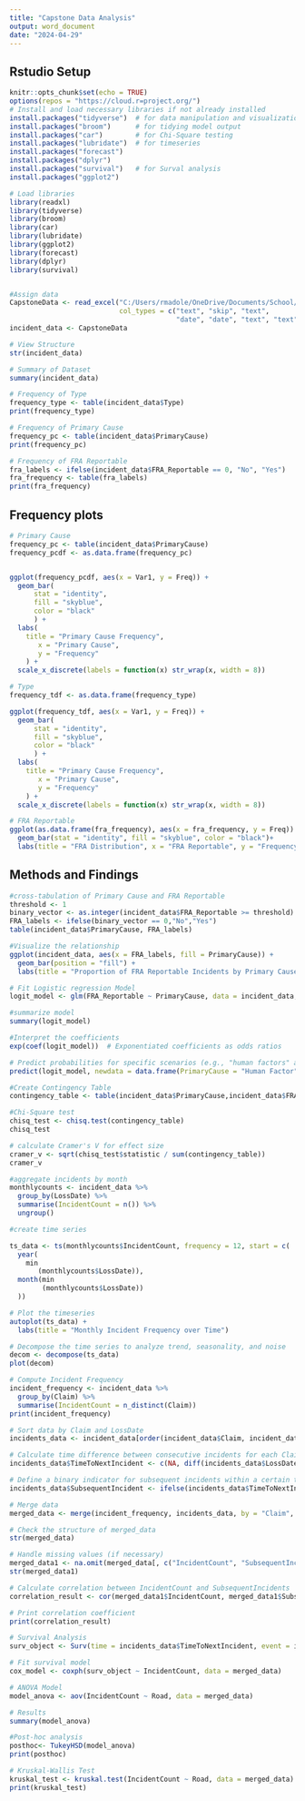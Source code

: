 ---
title: "Capstone Data Analysis"
output: word_document
date: "2024-04-29"
---
## Rstudio Setup
```{r setup, include=FALSE}
knitr::opts_chunk$set(echo = TRUE)
options(repos = "https://cloud.r=project.org/")
# Install and load necessary libraries if not already installed
install.packages("tidyverse")  # for data manipulation and visualization
install.packages("broom")      # for tidying model output
install.packages("car")        # for Chi-Square testing
install.packages("lubridate")  # for timeseries
install.packages("forecast")
install.packages("dplyr")
install.packages("survival")   # for Surval analysis
install.packages("ggplot2")

# Load libraries
library(readxl)
library(tidyverse)
library(broom)
library(car)
library(lubridate)
library(ggplot2)
library(forecast)
library(dplyr)
library(survival)


#Assign data
CapstoneData <- read_excel("C:/Users/rmadole/OneDrive/Documents/School/MIS581/CapstoneData.xlsx",
                           col_types = c("text", "skip", "text",
                                         "date", "date", "text", "text", "numeric"))
incident_data <- CapstoneData
```


```{r Exploratory Statistics,}
# View Structure
str(incident_data)

# Summary of Dataset
summary(incident_data)

# Frequency of Type
frequency_type <- table(incident_data$Type)
print(frequency_type)

# Frequency of Primary Cause
frequency_pc <- table(incident_data$PrimaryCause)
print(frequency_pc)

# Frequency of FRA Reportable
fra_labels <- ifelse(incident_data$FRA_Reportable == 0, "No", "Yes")
fra_frequency <- table(fra_labels)
print(fra_frequency)
```

## Frequency plots


```{r Frequency Plots}
# Primary Cause
frequency_pc <- table(incident_data$PrimaryCause)
frequency_pcdf <- as.data.frame(frequency_pc)


ggplot(frequency_pcdf, aes(x = Var1, y = Freq)) +
  geom_bar(
      stat = "identity", 
      fill = "skyblue",
      color = "black"
      ) +
  labs(
    title = "Primary Cause Frequency",
       x = "Primary Cause",
       y = "Frequency"
    ) +
  scale_x_discrete(labels = function(x) str_wrap(x, width = 8))

# Type
frequency_tdf <- as.data.frame(frequency_type)

ggplot(frequency_tdf, aes(x = Var1, y = Freq)) +
  geom_bar(
      stat = "identity", 
      fill = "skyblue",
      color = "black"
      ) +
  labs(
    title = "Primary Cause Frequency",
       x = "Primary Cause",
       y = "Frequency"
    ) +
  scale_x_discrete(labels = function(x) str_wrap(x, width = 8))

# FRA Reportable 
ggplot(as.data.frame(fra_frequency), aes(x = fra_frequency, y = Freq)) +
  geom_bar(stat = "identity", fill = "skyblue", color = "black")+
  labs(title = "FRA Distribution", x = "FRA Reportable", y = "Frequency")
```
## Methods and Findings
```{r Methods and Findings}
#cross-tabulation of Primary Cause and FRA Reportable
threshold <- 1
binary_vector <- as.integer(incident_data$FRA_Reportable >= threshold)
FRA_labels <- ifelse(binary_vector == 0,"No","Yes")
table(incident_data$PrimaryCause, FRA_labels)

#Visualize the relationship
ggplot(incident_data, aes(x = FRA_labels, fill = PrimaryCause)) +
  geom_bar(position = "fill") +
  labs(title = "Proportion of FRA Reportable Incidents by Primary Cause")

# Fit Logistic regression Model
logit_model <- glm(FRA_Reportable ~ PrimaryCause, data = incident_data, family = "binomial")

#summarize model
summary(logit_model)

#Interpret the coefficients
exp(coef(logit_model))  # Exponentiated coefficients as odds ratios

# Predict probabilities for specific scenarios (e.g., "human factors" as PrimaryCause)
predict(logit_model, newdata = data.frame(PrimaryCause = "Human Factor"), type = "response")

#Create Contingency Table
contingency_table <- table(incident_data$PrimaryCause,incident_data$FRA_Reportable)

#Chi-Square test
chisq_test <- chisq.test(contingency_table)
chisq_test

# calculate Cramer's V for effect size
cramer_v <- sqrt(chisq_test$statistic / sum(contingency_table))
cramer_v

#aggregate incidents by month
monthlycounts <- incident_data %>%
  group_by(LossDate) %>%
  summarise(IncidentCount = n()) %>%
  ungroup()

#create time series

ts_data <- ts(monthlycounts$IncidentCount, frequency = 12, start = c(
  year(
    min
       (monthlycounts$LossDate)),
  month(min
        (monthlycounts$LossDate))
  ))

# Plot the timeseries
autoplot(ts_data) +
  labs(title = "Monthly Incident Frequency over Time")

# Decompose the time series to analyze trend, seasonality, and noise
decom <- decompose(ts_data) 
plot(decom)

# Compute Incident Frequency
incident_frequency <- incident_data %>%
  group_by(Claim) %>%
  summarise(IncidentCount = n_distinct(Claim))
print(incident_frequency)

# Sort data by Claim and LossDate
incidents_data <- incident_data[order(incident_data$Claim, incident_data$LossDate), ]

# Calculate time difference between consecutive incidents for each Claim
incidents_data$TimeToNextIncident <- c(NA, diff(incidents_data$LossDate))

# Define a binary indicator for subsequent incidents within a certain timeframe
incidents_data$SubsequentIncident <- ifelse(incidents_data$TimeToNextIncident < 30, 1, 0)

# Merge data
merged_data <- merge(incident_frequency, incidents_data, by = "Claim", all.x = TRUE)

# Check the structure of merged_data
str(merged_data)

# Handle missing values (if necessary)
merged_data1 <- na.omit(merged_data[, c("IncidentCount", "SubsequentIncident")])
str(merged_data1)

# Calculate correlation between IncidentCount and SubsequentIncidents
correlation_result <- cor(merged_data1$IncidentCount, merged_data1$SubsequentIncident)

# Print correlation coefficient
print(correlation_result)

# Survival Analysis
surv_object <- Surv(time = incidents_data$TimeToNextIncident, event = incidents_data$SubsequentIncident)

# Fit survival model 
cox_model <- coxph(surv_object ~ IncidentCount, data = merged_data)

# ANOVA Model
model_anova <- aov(IncidentCount ~ Road, data = merged_data)

# Results
summary(model_anova)

#Post-hoc analysis
posthoc<- TukeyHSD(model_anova)
print(posthoc)

# Kruskal-Wallis Test
kruskal_test <- kruskal.test(IncidentCount ~ Road, data = merged_data)
print(kruskal_test)
```

